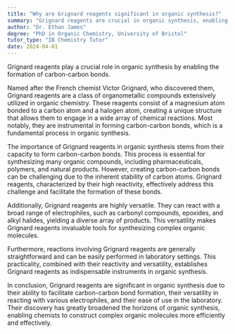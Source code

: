 ```yaml
---
title: "Why are Grignard reagents significant in organic synthesis?"
summary: "Grignard reagents are crucial in organic synthesis, enabling the formation of carbon-carbon bonds, which is essential for constructing complex organic molecules."
author: "Dr. Ethan James"
degree: "PhD in Organic Chemistry, University of Bristol"
tutor_type: "IB Chemistry Tutor"
date: 2024-04-01
---
```


Grignard reagents play a crucial role in organic synthesis by enabling the formation of carbon-carbon bonds.

Named after the French chemist Victor Grignard, who discovered them, Grignard reagents are a class of organometallic compounds extensively utilized in organic chemistry. These reagents consist of a magnesium atom bonded to a carbon atom and a halogen atom, creating a unique structure that allows them to engage in a wide array of chemical reactions. Most notably, they are instrumental in forming carbon-carbon bonds, which is a fundamental process in organic synthesis.

The importance of Grignard reagents in organic synthesis stems from their capacity to form carbon-carbon bonds. This process is essential for synthesizing many organic compounds, including pharmaceuticals, polymers, and natural products. However, creating carbon-carbon bonds can be challenging due to the inherent stability of carbon atoms. Grignard reagents, characterized by their high reactivity, effectively address this challenge and facilitate the formation of these bonds.

Additionally, Grignard reagents are highly versatile. They can react with a broad range of electrophiles, such as carbonyl compounds, epoxides, and alkyl halides, yielding a diverse array of products. This versatility makes Grignard reagents invaluable tools for synthesizing complex organic molecules.

Furthermore, reactions involving Grignard reagents are generally straightforward and can be easily performed in laboratory settings. This practicality, combined with their reactivity and versatility, establishes Grignard reagents as indispensable instruments in organic synthesis.

In conclusion, Grignard reagents are significant in organic synthesis due to their ability to facilitate carbon-carbon bond formation, their versatility in reacting with various electrophiles, and their ease of use in the laboratory. Their discovery has greatly broadened the horizons of organic synthesis, enabling chemists to construct complex organic molecules more efficiently and effectively.
    